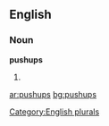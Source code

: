 
==English==

===Noun===
'''pushups'''

# {{plural of|[[pushup]]}}

[[Category:English plurals]]

[[ar:pushups]]
[[bg:pushups]]